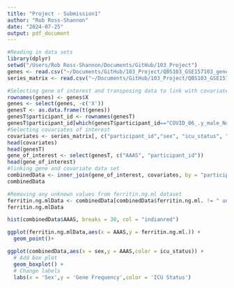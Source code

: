 ```yaml
---
title: "Project - Submission1"
author: "Rob Ross-Shannon"
date: "2024-07-25"
output: pdf_document
---
```


```r
#Reading in data sets
library(dplyr)
setwd("/Users/Rob Ross-Shannon/Documents/GitHub/103_Project")
genes <- read.csv("~/Documents/GitHub/103_Project/QBS103_GSE157103_genes.csv")
series_matrix <- read.csv("~/Documents/GitHub/103_Project/QBS103_GSE157103_series_matrix.csv")

#Selecting gene of interest and transposing data to link with covariates
rownames(genes) <- genes$X
genes <- select(genes, -c('X'))
genesT <- as.data.frame(t(genes))
genesT$participant_id <- rownames(genesT)
genesT$participant_id[which(genesT$participant_id=="COVID_06_.y_male_NonICU")] <- "COVID_06_:y_male_NonICU"
#Selecting covariates of interest
covariates <- series_matrix[, c("participant_id","sex", "icu_status", "ferritin.ng.ml.")]
head(covariates)
head(genesT)
gene_of_interest <- select(genesT, c("AAAS", "participant_id"))
head(gene_of_interest)
#linking gene and covariate data set
combinedData <- inner_join(gene_of_interest, covariates, by = "participant_id")
combinedData

#Removing any unknown values from ferritin.ng.ml dataset
ferritin.ng.mlData <- combinedData[combinedData$ferritin.ng.ml. != " unknown",]
ferritin.ng.mlData

```
```r
hist(combinedData$AAAS, breaks = 30, col = "indianred")

```

```r
ggplot(ferritin.ng.mlData,aes(x = AAAS,y = ferritin.ng.ml.)) +
  geom_point()+
```

```r
ggplot(combinedData,aes(x = sex,y = AAAS,color = icu_status)) +
  # Add box plot
  geom_boxplot() +
  # Change labels
  labs(x = 'Sex',y = 'Gene Frequency',color = 'ICU Status')
```

